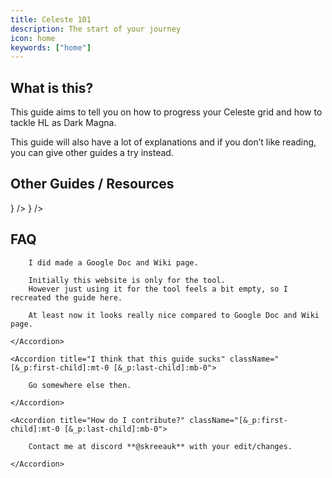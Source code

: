```yaml
---
title: Celeste 101
description: The start of your journey
icon: home
keywords: ["home"]
---
```



## What is this?

This guide aims to tell you on how to progress your Celeste grid and how to tackle HL as Dark Magna.

This guide will also have a lot of explanations and if you don’t like reading, you can give other guides a try instead.

## Other Guides / Resources

<Cards>
	<Card
		href="https://gbf.wiki/User:Umikin/Advanced_Grids/Celeste"
		title="GBF Wiki Advanced Grids"
		description="Additional reading about Celeste grids"
		icon={<FileTextIcon />}
	/>
	<Card
		href="https://docs.google.com/document/d/1-k60p8CzCtpKJ-aBswwl3dsZncWE-InWwhqooMzrj9A/edit?usp=sharing"
		title="Google Docs"
		description="This guide formatted in Google Docs"
		icon={<FileTextIcon />}
	/>
</Cards>

## FAQ

<Accordions>
	<Accordion title="Why not Google Docs / Wiki?" className="[&_p:first-child]:mt-0 [&_p:last-child]:mb-0">
    
        I did made a Google Doc and Wiki page.
        
        Initially this website is only for the tool.
        However just using it for the tool feels a bit empty, so I recreated the guide here.

        At least now it looks really nice compared to Google Doc and Wiki page.

    </Accordion>

    <Accordion title="I think that this guide sucks" className="[&_p:first-child]:mt-0 [&_p:last-child]:mb-0">

        Go somewhere else then.

    </Accordion>

    <Accordion title="How do I contribute?" className="[&_p:first-child]:mt-0 [&_p:last-child]:mb-0">

        Contact me at discord **@skreeauk** with your edit/changes.

    </Accordion>

</Accordions>
